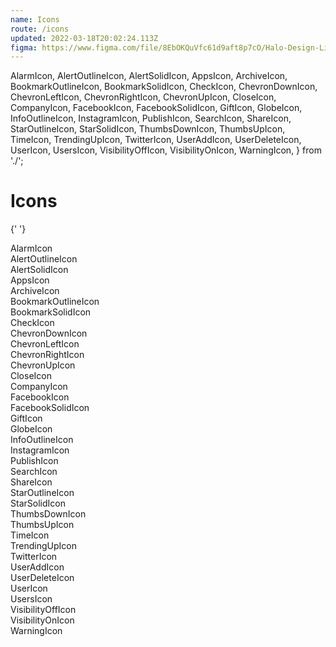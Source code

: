 ```yaml
---
name: Icons
route: /icons
updated: 2022-03-18T20:02:24.113Z
figma: https://www.figma.com/file/8EbOKQuVfc61d9aft8p7cO/Halo-Design-Library?node-id=12%3A1388
---
```


  AlarmIcon,
  AlertOutlineIcon,
  AlertSolidIcon,
  AppsIcon,
  ArchiveIcon,
  BookmarkOutlineIcon,
  BookmarkSolidIcon,
  CheckIcon,
  ChevronDownIcon,
  ChevronLeftIcon,
  ChevronRightIcon,
  ChevronUpIcon,
  CloseIcon,
  CompanyIcon,
  FacebookIcon,
  FacebookSolidIcon,
  GiftIcon,
  GlobeIcon,
  InfoOutlineIcon,
  InstagramIcon,
  PublishIcon,
  SearchIcon,
  ShareIcon,
  StarOutlineIcon,
  StarSolidIcon,
  ThumbsDownIcon,
  ThumbsUpIcon,
  TimeIcon,
  TrendingUpIcon,
  TwitterIcon,
  UserAddIcon,
  UserDeleteIcon,
  UserIcon,
  UsersIcon,
  VisibilityOffIcon,
  VisibilityOnIcon,
  WarningIcon,
} from './';

# Icons

<div className="grid grid-cols-4 gap-4 text-center max-w-3xl">

{' '}
<div className="flex flex-col items-center justify-between border rounded border-gray-300">
  <div className="p-4">
    <AlarmIcon />
  </div>
  <span className="font-medium text-sm mb-2">AlarmIcon</span>
</div>
<div className="flex flex-col items-center justify-between border rounded border-gray-300">
  <div className="p-4">
    <AlertOutlineIcon />
  </div>
  <span className="font-medium text-sm mb-2">AlertOutlineIcon</span>
</div>
<div className="flex flex-col items-center justify-between border rounded border-gray-300">
  <div className="p-4">
    <AlertSolidIcon />
  </div>
  <span className="font-medium text-sm mb-2">AlertSolidIcon</span>
</div>
<div className="flex flex-col items-center justify-between border rounded border-gray-300">
  <div className="p-4">
    <AppsIcon />
  </div>
  <span className="font-medium text-sm mb-2">AppsIcon</span>
</div>
<div className="flex flex-col items-center justify-between border rounded border-gray-300">
  <div className="p-4">
    <ArchiveIcon />
  </div>
  <span className="font-medium text-sm mb-2">ArchiveIcon</span>
</div>
<div className="flex flex-col items-center justify-between border rounded border-gray-300">
  <div className="p-4">
    <BookmarkOutlineIcon />
  </div>
  <span className="font-medium text-sm mb-2">BookmarkOutlineIcon</span>
</div>
<div className="flex flex-col items-center justify-between border rounded border-gray-300">
  <div className="p-4">
    <BookmarkSolidIcon />
  </div>
  <span className="font-medium text-sm mb-2">BookmarkSolidIcon</span>
</div>
<div className="flex flex-col items-center justify-between border rounded border-gray-300">
  <div className="p-4">
    <CheckIcon />
  </div>
  <span className="font-medium text-sm mb-2">CheckIcon</span>
</div>
<div className="flex flex-col items-center justify-between border rounded border-gray-300">
  <div className="p-4">
    <ChevronDownIcon />
  </div>
  <span className="font-medium text-sm mb-2">ChevronDownIcon</span>
</div>
<div className="flex flex-col items-center justify-between border rounded border-gray-300">
  <div className="p-4">
    <ChevronLeftIcon />
  </div>
  <span className="font-medium text-sm mb-2">ChevronLeftIcon</span>
</div>
<div className="flex flex-col items-center justify-between border rounded border-gray-300">
  <div className="p-4">
    <ChevronRightIcon />
  </div>
  <span className="font-medium text-sm mb-2">ChevronRightIcon</span>
</div>
<div className="flex flex-col items-center justify-between border rounded border-gray-300">
  <div className="p-4">
    <ChevronUpIcon />
  </div>
  <span className="font-medium text-sm mb-2">ChevronUpIcon</span>
</div>
<div className="flex flex-col items-center justify-between border rounded border-gray-300">
  <div className="p-4">
    <CloseIcon />
  </div>
  <span className="font-medium text-sm mb-2">CloseIcon</span>
</div>
<div className="flex flex-col items-center justify-between border rounded border-gray-300">
  <div className="p-4">
    <CompanyIcon />
  </div>
  <span className="font-medium text-sm mb-2">CompanyIcon</span>
</div>
<div className="flex flex-col items-center justify-between border rounded border-gray-300">
  <div className="p-4">
    <FacebookIcon />
  </div>
  <span className="font-medium text-sm mb-2">FacebookIcon</span>
</div>
<div className="flex flex-col items-center justify-between border rounded border-gray-300">
  <div className="p-4">
    <FacebookSolidIcon />
  </div>
  <span className="font-medium text-sm mb-2">FacebookSolidIcon</span>
</div>
<div className="flex flex-col items-center justify-between border rounded border-gray-300">
  <div className="p-4">
    <GiftIcon />
  </div>
  <span className="font-medium text-sm mb-2">GiftIcon</span>
</div>
<div className="flex flex-col items-center justify-between border rounded border-gray-300">
  <div className="p-4">
    <GlobeIcon />
  </div>
  <span className="font-medium text-sm mb-2">GlobeIcon</span>
</div>
<div className="flex flex-col items-center justify-between border rounded border-gray-300">
  <div className="p-4">
    <InfoOutlineIcon />
  </div>
  <span className="font-medium text-sm mb-2">InfoOutlineIcon</span>
</div>
<div className="flex flex-col items-center justify-between border rounded border-gray-300">
  <div className="p-4">
    <InstagramIcon />
  </div>
  <span className="font-medium text-sm mb-2">InstagramIcon</span>
</div>
<div className="flex flex-col items-center justify-between border rounded border-gray-300">
  <div className="p-4">
    <PublishIcon />
  </div>
  <span className="font-medium text-sm mb-2">PublishIcon</span>
</div>
<div className="flex flex-col items-center justify-between border rounded border-gray-300">
  <div className="p-4">
    <SearchIcon />
  </div>
  <span className="font-medium text-sm mb-2">SearchIcon</span>
</div>
<div className="flex flex-col items-center justify-between border rounded border-gray-300">
  <div className="p-4">
    <ShareIcon />
  </div>
  <span className="font-medium text-sm mb-2">ShareIcon</span>
</div>
<div className="flex flex-col items-center justify-between border rounded border-gray-300">
  <div className="p-4">
    <StarOutlineIcon />
  </div>
  <span className="font-medium text-sm mb-2">StarOutlineIcon</span>
</div>
<div className="flex flex-col items-center justify-between border rounded border-gray-300">
  <div className="p-4">
    <StarSolidIcon />
  </div>
  <span className="font-medium text-sm mb-2">StarSolidIcon</span>
</div>
<div className="flex flex-col items-center justify-between border rounded border-gray-300">
  <div className="p-4">
    <ThumbsDownIcon />
  </div>
  <span className="font-medium text-sm mb-2">ThumbsDownIcon</span>
</div>
<div className="flex flex-col items-center justify-between border rounded border-gray-300">
  <div className="p-4">
    <ThumbsUpIcon />
  </div>
  <span className="font-medium text-sm mb-2">ThumbsUpIcon</span>
</div>
<div className="flex flex-col items-center justify-between border rounded border-gray-300">
  <div className="p-4">
    <TimeIcon />
  </div>
  <span className="font-medium text-sm mb-2">TimeIcon</span>
</div>
<div className="flex flex-col items-center justify-between border rounded border-gray-300">
  <div className="p-4">
    <TrendingUpIcon />
  </div>
  <span className="font-medium text-sm mb-2">TrendingUpIcon</span>
</div>
<div className="flex flex-col items-center justify-between border rounded border-gray-300">
  <div className="p-4">
    <TwitterIcon />
  </div>
  <span className="font-medium text-sm mb-2">TwitterIcon</span>
</div>
<div className="flex flex-col items-center justify-between border rounded border-gray-300">
  <div className="p-4">
    <UserAddIcon />
  </div>
  <span className="font-medium text-sm mb-2">UserAddIcon</span>
</div>
<div className="flex flex-col items-center justify-between border rounded border-gray-300">
  <div className="p-4">
    <UserDeleteIcon />
  </div>
  <span className="font-medium text-sm mb-2">UserDeleteIcon</span>
</div>
<div className="flex flex-col items-center justify-between border rounded border-gray-300">
  <div className="p-4">
    <UserIcon />
  </div>
  <span className="font-medium text-sm mb-2">UserIcon</span>
</div>
<div className="flex flex-col items-center justify-between border rounded border-gray-300">
  <div className="p-4">
    <UsersIcon />
  </div>
  <span className="font-medium text-sm mb-2">UsersIcon</span>
</div>
<div className="flex flex-col items-center justify-between border rounded border-gray-300">
  <div className="p-4">
    <VisibilityOffIcon />
  </div>
  <span className="font-medium text-sm mb-2">VisibilityOffIcon</span>
</div>
<div className="flex flex-col items-center justify-between border rounded border-gray-300">
  <div className="p-4">
    <VisibilityOnIcon />
  </div>
  <span className="font-medium text-sm mb-2">VisibilityOnIcon</span>
</div>
<div className="flex flex-col items-center justify-between border rounded border-gray-300">
  <div className="p-4">
    <WarningIcon />
  </div>
  <span className="font-medium text-sm mb-2">WarningIcon</span>
</div>

</div>
